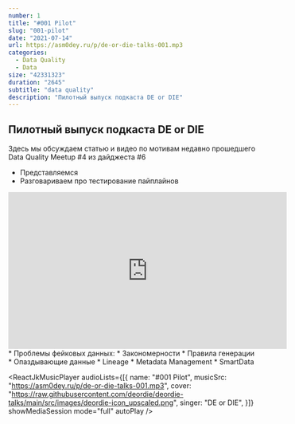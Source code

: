 ```yaml
---
number: 1
title: "#001 Pilot"
slug: "001-pilot"
date: "2021-07-14"
url: https://asm0dey.ru/p/de-or-die-talks-001.mp3
categories:
  - Data Quality
  - Data
size: "42331323"
duration: "2645"
subtitle: "data quality"
description: "Пилотный выпуск подкаста DE or DIE"
---
```


## Пилотный выпуск подкаста DE or DIE

Здесь мы обсуждаем статью и видео по мотивам недавно прошедшего <OutboundLink href="https://www.datafold.com/blog/data-quality-meetup-4/">Data Quality Meetup #4</OutboundLink> из <OutboundLink href="https://digest.deordie.org/06_Pipeline_vibes//">дайджеста #6</OutboundLink>

* Представляемся
* Разговариваем про тестирование пайплайнов
<iframe width="560" height="315" src="https://www.youtube.com/embed/W2MWf2uepqk" title="YouTube video player"
        frameborder="0" allow="accelerometer; autoplay; clipboard-write; encrypted-media; gyroscope; picture-in-picture"
        allowfullscreen></iframe>
* Проблемы фейковых данных:
* Закономерности
* Правила генерации
* Опаздывающие данные
* Lineage
* Metadata Management
* <OutboundLink href="//smartdataconf.ru///">SmartData</OutboundLink>

<ReactJkMusicPlayer
  audioLists={[{
    name: "#001 Pilot",
    musicSrc: "https://asm0dey.ru/p/de-or-die-talks-001.mp3",
    cover: "https://raw.githubusercontent.com/deordie/deordie-talks/main/src/images/deordie-icon_upscaled.png",
    singer: "DE or DIE",
  }]}
  showMediaSession
  mode="full"
  autoPlay
/>

